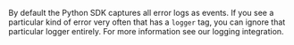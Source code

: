 By default the Python SDK captures all error logs as events. If you see a particular kind of error very often that has a `logger` tag, you can ignore that particular logger entirely. For more information see our <Link to="/platforms/python/integrations/logging/">logging integration</Link>.

